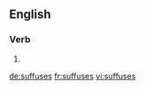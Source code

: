 ==English==

===Verb===
{{head|en}}

# {{en-third-person singular of|suffuse}}

[[de:suffuses]]
[[fr:suffuses]]
[[vi:suffuses]]